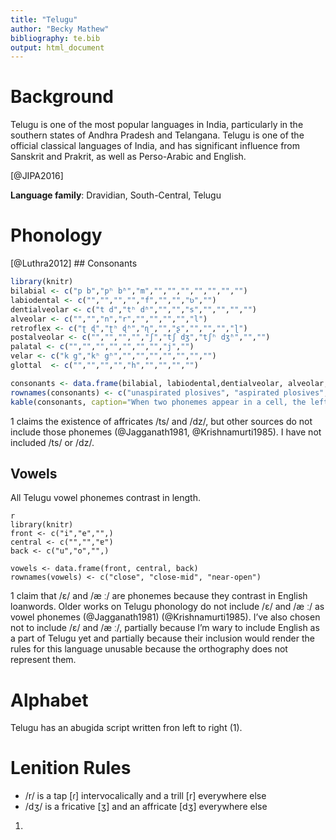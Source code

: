 ```yaml
---
title: "Telugu"
author: "Becky Mathew"
bibliography: te.bib
output: html_document
---
```


# Background
Telugu is one of the most popular languages in India, particularly in the southern states of Andhra Pradesh and Telangana. Telugu is one of the official classical languages of India, and has significant influence from Sanskrit and Prakrit, as well as Perso-Arabic and English. 

[@JIPA2016]

**Language family**: Dravidian, South-Central, Telugu

# Phonology
[@Luthra2012]
## Consonants
```r
library(knitr)
bilabial <- c("p b","pʰ bʱ","m","","","","","","","")
labiodental <- c("","","","","f","","","ʋ","")
dentialveolar <- c("t d","tʰ dʱ","","","s","","","","")
alveolar <- c("","","n","r","","","","","l")
retroflex <- c("ʈ ɖ","ʈʰ ɖʱ","ɳ","","ʂ","","","","ɭ")
postalveolar <- c("","","","","ʃ","tʃ dʒ","tʃʰ dʒʱ","","")
palatal <- c("","","","","","","","j","")
velar <- c("k g","kʰ gʱ","","","","","","","")
glottal  <- c("","","","","h","","","","")

consonants <- data.frame(bilabial, labiodental,dentialveolar, alveolar, retroflex, palatoalveolar, palatal, velar, glottal)
rownames(consonants) <- c("unaspirated plosives", "aspirated plosives", "nasals", "trills", "fricatives", "unaspirated affricates", "aspirated affricates", "approximants", "lateral approximant")
kable(consonants, caption="When two phonemes appear in a cell, the left is voiceless and the right is voiced.")
```

@JIPA2016 claims the existence of affricates /ts/ and /dz/, but other sources do not include those phonemes (@Jagganath1981, @Krishnamurti1985). I have not included /ts/ or /dz/. 


## Vowels
All Telugu vowel phonemes contrast in length. 

<!-- TODO: Replace Punjabi vowels with Telugu vowels. --> 
```
{r echo = FALSE, results = 'asis'}
library(knitr)
front <- c("i","e","",)
central <- c("","","ɐ")
back <- c("u","o","",)

vowels <- data.frame(front, central, back)
rownames(vowels) <- c("close", "close-mid", "near-open")
```



@JIPA2016 claim that /ɛ/ and /æ ː/ are phonemes because they contrast in English loanwords. Older works on Telugu phonology do not include /ɛ/ and /æ ː/ as vowel phonemes (@Jagganath1981) (@Krishnamurti1985). I've also chosen not to include /ɛ/ and /æ ː/, partially because I'm wary to include English as a part of Telugu yet and partially because their inclusion would render the rules for this language unusable because the orthography does not represent them.

# Alphabet 
Telugu has an abugida script written fron left to right (@JIPA2016). 

# Lenition Rules
* /r/ is a tap [ɾ] intervocalically and a trill [r] everywhere else 
* /dʒ/ is a fricative [ʒ] and an affricate [dʒ] everywhere else 
(@JIPA2016)